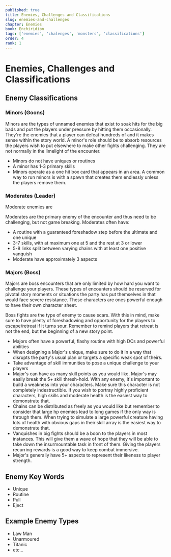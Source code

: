 ```yaml
---
published: true
title: Enemies, Challenges and Classifications
slug: enemies-and-challenges
chapter: Enemies
book: Enchiridion
tags: ['enemies', 'chalenges', 'monsters', 'classifications']
order: 4
rank: 1
---
```


# Enemies, Challenges and Classifications

## Enemy Classifications

### Minors (Goons)

Minors are the types of unnamed enemies that exist to soak hits for the big bads and put the players under pressure by hitting them occasionally. They're the enemies that a player can defeat hundreds of and it makes sense within the story world. A minor's role should be to absorb resources the players wish to put elsewhere to make other fights challenging. They are not normally in the limelight of the encounter.

-   Minors do not have uniques or routines
-   A minor has 1-3 primary skills
-   Minors operate as a one hit box card that appears in an area. A common way to run minors is with a spawn that creates them endlessly unless the players remove them.

### Moderates (Leader)

Moderate enemies are

Moderates are the primary enemy of the encounter and thus need to be challenging, but not game breaking. Moderates often have:

-   A routine with a guaranteed foreshadow step before the ultimate and one unique
-   3-7 skills, with at maximum one at 5 and the rest at 3 or lower
-   5-8 links split between varying chains with at least one positive vanquish
-   Moderate have approximately 3 aspects

### Majors (Boss)

Majors are boss encounters that are only limited by how hard you want to challenge your players. These types of encounters should be reserved for pivotal story moments or situations the party has put themselves in that would face severe resistance. These characters are ones powerful enough to have their own character sheet.

Boss fights are the type of enemy to cause scars. With this in mind, make sure to have plenty of foreshadowing and opportunity for the players to escape/retreat if it turns sour. Remember to remind players that retreat is not the end, but the beginning of a new story point.

-   Majors often have a powerful, flashy routine with high DCs and powerful abilities
-   When designing a Major's unique, make sure to do it in a way that disrupts the party's usual plan or targets a specific weak spot of theirs.
-   Take advantage of skill immunities to pose a unique challenge to your players
-   Major's can have as many skill points as you would like. Major's may easily break the 5+ skill thresh-hold. With any enemy, it's important to build a weakness into your characters. Make sure this character is not completely indestructible. If you wish to portray highly proficient characters, high skills and moderate health is the easiest way to demonstrate that.
-   Chains can be distributed as freely as you would like but remember to consider that large hp enemies lead to long games if the only way is through them. When trying to simulate a large powerful creature having lots of health with obvious gaps in their skill array is the easiest way to demonstrate that.
-   Vanquishes in big fights should be a boon to the players in most instances. This will give them a wave of hope that they will be able to take down the insurmountable task in front of them. Giving the players recurring rewards is a good way to keep combat immersive.
-   Major's generally have 5+ aspects to represent their likeness to player strength.

## Enemy Key Words

-   Unique
-   Routine
-   Pull
-   Eject

## Example Enemy Types

-   Law Man
-   Unarmoured
-   Titanic
-   etc...
